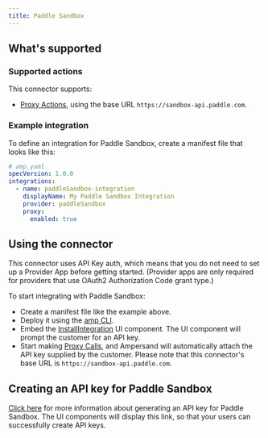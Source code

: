 ```yaml
---
title: Paddle Sandbox
---
```

## What's supported

### Supported actions

This connector supports:
- [Proxy Actions](/proxy-actions), using the base URL `https://sandbox-api.paddle.com`.

### Example integration

To define an integration for Paddle Sandbox, create a manifest file that looks like this:

```YAML
# amp.yaml
specVersion: 1.0.0
integrations:
  - name: paddleSandbox-integration
    displayName: My Paddle Sandbox Integration
    provider: paddleSandbox
    proxy:
      enabled: true
```

## Using the connector

This connector uses API Key auth, which means that you do not need to set up a Provider App before getting started. (Provider apps are only required for providers that use OAuth2 Authorization Code grant type.)

To start integrating with Paddle Sandbox:
- Create a manifest file like the example above.
- Deploy it using the [amp CLI](/cli/overview).
- Embed the [InstallIntegration](/embeddable-ui-components#install-integration) UI component. The UI component will prompt the customer for an API key.
- Start making [Proxy Calls](/proxy-actions), and Ampersand will automatically attach the API key supplied by the customer. Please note that this connector's base URL is `https://sandbox-api.paddle.com`.

## Creating an API key for Paddle Sandbox

[Click here](https://developer.paddle.com/api-reference/about/authentication) for more information about generating an API key for Paddle Sandbox. The UI components will display this link, so that your users can successfully create API keys.
